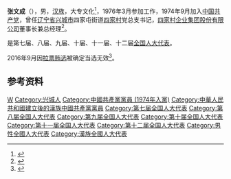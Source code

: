 {{Infobox officeholder
| 姓名          = 张文成
| 性別                      = 男
| 出生日期                  = {{Birth year and age|1947|3}}
| 出生地點                  = 
| 籍貫                      = [[辽宁|辽宁]][[兴城|兴城]] 
| 國籍                      = {{中華人民共和國}}
| 民族                      = [[汉族|汉族]]
| 政黨                      = {{中国共产党}}
}}
'''张文成'''（{{bd|1947年|3月}}），男，[[汉族|汉族]]，大专文化<ref>{{cite news |title=简历：全国人大代表辽宁代表团张文成 |url=http://news.sohu.com/20060220/n241925636.shtml |accessdate=2020-04-06 |archive-date=2020-04-06 |archive-url=https://web.archive.org/web/20200406142134/http://news.sohu.com/20060220/n241925636.shtml }}</ref>，1976年3月参加工作，1974年9月加入[[中国共产党|中国共产党]]，曾任[[辽宁省|辽宁省]][[兴城市|兴城市]]四家屯街道[[四家村|四家村]]党总支书记，[[四家村企业集团股份有限公司|四家村企业集团股份有限公司]]董事长兼总经理<ref>{{cite news |title=不负人民重托——全国人大代表张文成履职二三事 |url=http://www.hldbtv.com/Item.aspx?id=17241 |accessdate=2020-04-06 |publisher=葫芦岛广播电视网 |date=2012-03-22}}</ref>。

是第七届、八届、九届、十届、十一届、十二届[[全国人大代表|全国人大代表]]。

2016年9月因[[辽宁拉票贿选案|拉票贿选]]被确定当选无效<ref>{{cite web|url=http://news.xinhuanet.com/politics/2016-09/13/c_1119560872.htm|title=受权发布:全国人民代表大会常务委员会公告 〔十二届〕第二十一号|author=|agency=新华网|publisher=|accessdate=2016-09-13|date=2016-09-13|archive-date=2016-09-13|archive-url=https://web.archive.org/web/20160913125353/http://news.xinhuanet.com/politics/2016-09/13/c_1119560872.htm|dead-url=no}}</ref>。

== 参考资料 ==
{{reflist}}

{{DEFAULTSORT:Zhang張}}
[[Category:张姓|W]]
[[Category:兴城人|Category:兴城人]]
[[Category:中國共產黨黨員_(1974年入黨)|Category:中國共產黨黨員 (1974年入黨)]]
[[Category:中華人民共和國建立後的漢族中國共產黨黨員|Category:中華人民共和國建立後的漢族中國共產黨黨員]]
[[Category:第七届全国人大代表|Category:第七届全国人大代表]]
[[Category:第八届全国人大代表|Category:第八届全国人大代表]]
[[Category:第九届全国人大代表|Category:第九届全国人大代表]]
[[Category:第十届全国人大代表|Category:第十届全国人大代表]]
[[Category:第十一届全国人大代表|Category:第十一届全国人大代表]]
[[Category:第十二届全国人大代表|Category:第十二届全国人大代表]]
[[Category:男性全國人大代表|Category:男性全國人大代表]]
[[Category:漢族全國人大代表|Category:漢族全國人大代表]]

{{中華人民共和國政治人物小作品}}